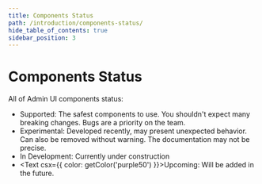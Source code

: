 ```yaml
---
title: Components Status
path: /introduction/components-status/
hide_table_of_contents: true
sidebar_position: 3
---
```



# Components Status

All of Admin UI components status:

- <Text tone="positive">Supported</Text>: The safest components to use. You shouldn't expect many breaking changes. Bugs are a priority on the team.
- <Text tone="warning">Experimental</Text>: Developed recently, may present unexpected behavior. Can also be removed without warning. The documentation may not be precise.
- <Text tone="info">In Development</Text>: Currently under construction
- <Text csx={{ color: getColor('purple50') }}>Upcoming</Text>: Will be added in the future.

<StatusTable items={componentsStatus}/>

